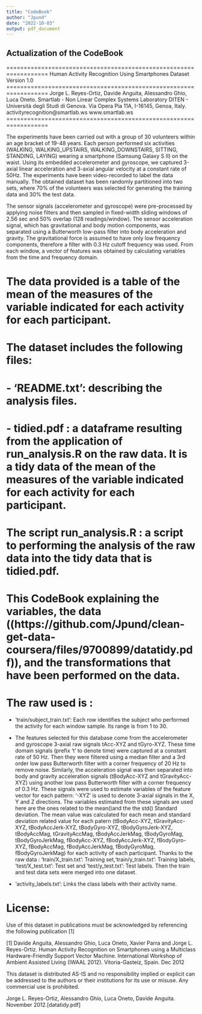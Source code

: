 ---
title: "CodeBook"
author: "Jpund"
date: "2022-10-03"
output: pdf_document
---
## Actualization of the CodeBook 

==================================================================
Human Activity Recognition Using Smartphones Dataset
Version 1.0
==================================================================
Jorge L. Reyes-Ortiz, Davide Anguita, Alessandro Ghio, Luca Oneto.
Smartlab - Non Linear Complex Systems Laboratory
DITEN - Università degli Studi di Genova.
Via Opera Pia 11A, I-16145, Genoa, Italy.
activityrecognition@smartlab.ws
www.smartlab.ws
==================================================================

The experiments have been carried out with a group of 30 volunteers within an age bracket of 19-48 years. Each person performed six activities (WALKING, WALKING_UPSTAIRS, WALKING_DOWNSTAIRS, SITTING, STANDING, LAYING) wearing a smartphone (Samsung Galaxy S II) on the waist. Using its embedded accelerometer and gyroscope, we captured 3-axial linear acceleration and 3-axial angular velocity at a constant rate of 50Hz. The experiments have been video-recorded to label the data manually. The obtained dataset has been randomly partitioned into two sets, where 70% of the volunteers was selected for generating the training data and 30% the test data. 

The sensor signals (accelerometer and gyroscope) were pre-processed by applying noise filters and then sampled in fixed-width sliding windows of 2.56 sec and 50% overlap (128 readings/window). The sensor acceleration signal, which has gravitational and body motion components, was separated using a Butterworth low-pass filter into body acceleration and gravity. The gravitational force is assumed to have only low frequency components, therefore a filter with 0.3 Hz cutoff frequency was used. From each window, a vector of features was obtained by calculating variables from the time and frequency domain. 

# The data provided is a table of the mean of the measures of the variable indicated for each activity for each participant. 

The dataset includes the following files:
=========================================

# - 'README.txt': describing the analysis files.

# - tidied.pdf : a dataframe resulting from the application of run_analysis.R on the raw data. It is a tidy data of the mean of the measures of the variable indicated for each activity for each participant.

# The script run_analysis.R : a script to performing the analysis of the raw data into the tidy data that is tidied.pdf.

# This CodeBook explaining the variables, the data ((https://github.com/Jpund/clean-get-data-coursera/files/9700899/datatidy.pdf)), and the transformations that have been performed on the data.

# The raw used is : 

- 'train/subject_train.txt': Each row identifies the subject who performed the activity for each window sample. Its range is from 1 to 30. 

- The features selected for this database come from the accelerometer and gyroscope 3-axial raw signals tAcc-XYZ and tGyro-XYZ. These time domain signals (prefix 't' to denote time) were captured at a constant rate of 50 Hz. Then they were filtered using a median filter and a 3rd order low pass Butterworth filter with a corner frequency of 20 Hz to remove noise. Similarly, the acceleration signal was then separated into body and gravity acceleration signals (tBodyAcc-XYZ and tGravityAcc-XYZ) using another low pass Butterworth filter with a corner frequency of 0.3 Hz. These signals were used to estimate variables of the feature vector for each pattern: '-XYZ' is used to denote 3-axial signals in the X, Y and Z directions. The variables estimated from these signals are used here are the ones related to the mean()and the the std() Standard deviation. The mean value was calculated for each mean and standard deviation related value for each patern (tBodyAcc-XYZ, tGravityAcc-XYZ, tBodyAccJerk-XYZ, tBodyGyro-XYZ, tBodyGyroJerk-XYZ, tBodyAccMag, tGravityAccMag, tBodyAccJerkMag, tBodyGyroMag, tBodyGyroJerkMag, fBodyAcc-XYZ, fBodyAccJerk-XYZ, fBodyGyro-XYZ, fBodyAccMag, fBodyAccJerkMag, fBodyGyroMag, fBodyGyroJerkMag) for each activity of each participant.
Thanks to the raw data : 'train/X_train.txt': Training set,'train/y_train.txt': Training labels, 'test/X_test.txt': Test set and 'test/y_test.txt': Test labels. Then the train and test data sets were merged into one dataset.

- 'activity_labels.txt': Links the class labels with their activity name.


License:
========
Use of this dataset in publications must be acknowledged by referencing the following publication [1] 

[1] Davide Anguita, Alessandro Ghio, Luca Oneto, Xavier Parra and Jorge L. Reyes-Ortiz. Human Activity Recognition on Smartphones using a Multiclass Hardware-Friendly Support Vector Machine. International Workshop of Ambient Assisted Living (IWAAL 2012). Vitoria-Gasteiz, Spain. Dec 2012

This dataset is distributed AS-IS and no responsibility implied or explicit can be addressed to the authors or their institutions for its use or misuse. Any commercial use is prohibited.

Jorge L. Reyes-Ortiz, Alessandro Ghio, Luca Oneto, Davide Anguita. November 2012.[datatidy.pdf]

